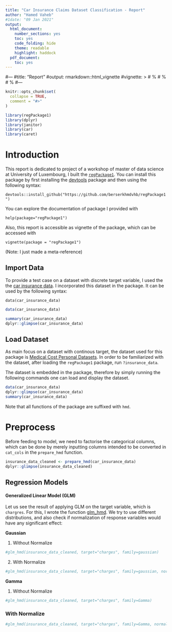 ```yaml
---
title: "Car Insurance Claims Dataset Classification - Report"
author: "Hamed Vaheb"
#1date: "09 Jan 2021"
output:
  html_document:
    number_sections: yes
    toc: yes
    code_folding: hide
    theme: readable
    highlight: haddock
  pdf_document:
    toc: yes
---
```



#---
#title: "Report"
#output: rmarkdown::html_vignette
#vignette: >
#  %\VignetteIndexEntry{report}
#  %\VignetteEngine{knitr::rmarkdown}
#  %\VignetteEncoding{UTF-8}
#---

```r
knitr::opts_chunk$set(
  collapse = TRUE,
  comment = "#>"
)
```

```r
library(regPackage1)
library(dplyr)
library(janitor)
library(car)
library(caret)
```
# Introduction
This report is dedicated to project of a workshop of master of data science at University of Luxembourg, I built the [`regPackage1`](https://github.com/berserkhmdvhb/regPackage1). 
You can install this package by first installing the [devtools](https://www.r-project.org/nosvn/pandoc/devtools.html) package and then using the following syntax:

`devtools::install_github("https://github.com/berserkhmdvhb/regPackage1")`

You can explore the documentation of package I provided with 

`help(package="regPackage1")`

Also, this report is accessible as vignette of the package, which can be accessed with

`vignette(package = "regPackage1")`

(Note: I just made a meta-reference)


## Import Data
To provide a test case on a dataset with discrete target variable, I used the the [car insurance data](https://www.kaggle.com/datasets/sagnik1511/car-insurance-data).
I incorporated this dataset in the package. It can be used by the following syntax:

`data(car_insurance_data)`




```r
data(car_insurance_data)

summary(car_insurance_data)
dplyr::glimpse(car_insurance_data)
```




 
## Load Dataset

As main focus on a dataset with continous target, the dataset used for this package is [Medical Cost Personal Datasets](https://www.kaggle.com/datasets/mirichoi0218/insurance).
In order to be familiarized with the dataset, after loading the `regPackage1` package, run `?insurance_data`.

The dataset is embedded in the package, therefore by simply running the following commands one can load and display the dataset.

```r
data(car_insurance_data)
dplyr::glimpse(car_insurance_data)
summary(car_insurance_data)
```
Note that all functions of the package are suffixed with `hmd`.

# Preprocess
Before feeding to model, we need to factorise the categorical columns, which can be done by merely inputting columns intended to be converted in `cat_cols` in the `prepare_hmd` function.

```r
insurance_data_cleaned <- prepare_hmd(car_insurance_data)
dplyr::glimpse(insurance_data_cleaned)
```

## Regression Models
#### Generalized Linear Model (GLM)
Let us see the result of applying GLM on the target variable, which is `chargres`. 
For this, I wrote the function [glm_hmd](https://github.com/berserkhmdvhb/regPackage1/blob/main/R/glm_hmd.R).
We try to use different distributions, and also check if normalization of response variables would have any significant effect:

**Gaussian**


1. Without Normalize

```r
#glm_hmd(insurance_data_cleaned, target="charges", family=gaussian)
```

2. With Normalize

```r
#glm_hmd(insurance_data_cleaned, target="charges", family=gaussian, normalize=TRUE)
```

**Gamma**



1. Without Normalize
```r
#glm_hmd(insurance_data_cleaned, target="charges", family=Gamma)
```

### With Normalize
```r
#glm_hmd(insurance_data_cleaned, target="charges", family=Gamma, normalize=TRUE)
```          

